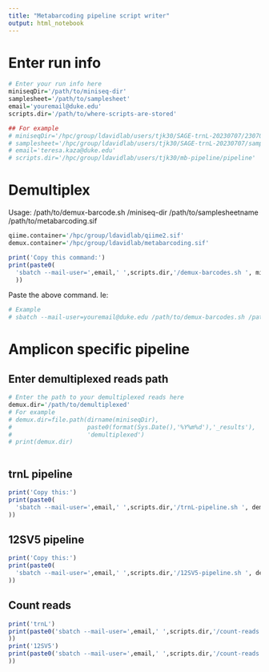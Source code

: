 ```yaml
---
title: "Metabarcoding pipeline script writer"
output: html_notebook
---
```


# Enter run info
```r
# Enter your run info here
miniseqDir='/path/to/miniseq-dir'
samplesheet='/path/to/samplesheet'
email='youremail@duke.edu'
scripts.dir='/path/to/where-scripts-are-stored'

## For example
# miniseqDir='/hpc/group/ldavidlab/users/tjk30/SAGE-trnL-20230707/230705_MN00462_0054_A000H5JGF5'
# samplesheet='/hpc/group/ldavidlab/users/tjk30/SAGE-trnL-20230707/samplesheet.csv'
# email='teresa.kaza@duke.edu'
# scripts.dir='/hpc/group/ldavidlab/users/tjk30/mb-pipeline/pipeline'

```

# Demultiplex
Usage:
/path/to/demux-barcode.sh /miniseq-dir /path/to/samplesheetname /path/to/metabarcoding.sif
```r
qiime.container='/hpc/group/ldavidlab/qiime2.sif'
demux.container='/hpc/group/ldavidlab/metabarcoding.sif'

print('Copy this command:')
print(paste0(
  'sbatch --mail-user=',email,' ',scripts.dir,'/demux-barcodes.sh ', miniseqDir, ' ', samplesheet, ' ', demux.container
  ))
```
Paste the above command. Ie:
```bash
# Example
# sbatch --mail-user=youremail@duke.edu /path/to/demux-barcodes.sh /path/to/miniseq-dir /path/to/samplesheet /hpc/group/ldavidlab/metabarcoding.sif
```
# Amplicon specific pipeline
## Enter demultiplexed reads path
```r
# Enter the path to your demultiplexed reads here
demux.dir='/path/to/demultiplexed'
# For example
# demux.dir=file.path(dirname(miniseqDir),
#                     paste0(format(Sys.Date(),'%Y%m%d'),'_results'),
#                     'demultiplexed')
# print(demux.dir)



```

## trnL pipeline
```r
print('Copy this:')
print(paste0(
  'sbatch --mail-user=',email,' ',scripts.dir,'/trnL-pipeline.sh ', demux.dir, ' ', qiime.container
))
```



## 12SV5 pipeline
```r
print('Copy this:')
print(paste0(
  'sbatch --mail-user=',email,' ',scripts.dir,'/12SV5-pipeline.sh ', demux.dir, ' ', qiime.container
))
```
## Count reads
```r
print('trnL')
print(paste0('sbatch --mail-user=',email,' ',scripts.dir,'/count-reads.sh ',dirname(demux.dir),'/',format(Sys.Date(),'%Y%m%d'),'_trnL_output', ' ', scripts.dir, ' ',qiime.container
))
print('12SV5')
print(paste0('sbatch --mail-user=',email,' ',scripts.dir,'/count-reads.sh ',dirname(demux.dir),'/',format(Sys.Date(),'%Y%m%d'),'_12SV5_output', ' ',scripts.dir, ' ', qiime.container
))
```

